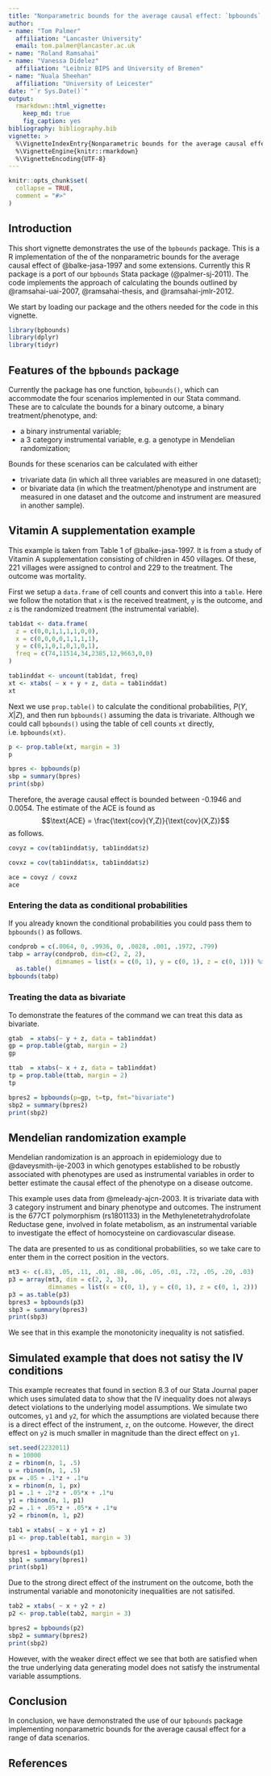 ```yaml
---
title: "Nonparametric bounds for the average causal effect: `bpbounds` examples"
author:
- name: "Tom Palmer"
  affiliation: "Lancaster University"
  email: tom.palmer@lancaster.ac.uk
- name: "Roland Ramsahai"
- name: "Vanessa Didelez"
  affiliation: "Leibniz BIPS and University of Bremen"
- name: "Nuala Sheehan"
  affiliation: "University of Leicester"
date: "`r Sys.Date()`"
output: 
  rmarkdown::html_vignette:
    keep_md: true
    fig_caption: yes
bibliography: bibliography.bib
vignette: >
  %\VignetteIndexEntry{Nonparametric bounds for the average causal effect: `bpbounds` examples}
  %\VignetteEngine{knitr::rmarkdown}
  %\VignetteEncoding{UTF-8}
---
```


```r
knitr::opts_chunk$set(
  collapse = TRUE,
  comment = "#>"
)
```

## Introduction
This short vignette demonstrates the use of the `bpbounds` package. This is a R implementation of the of the nonparametric bounds for the average causal effect of @balke-jasa-1997 and some extensions. Currently this R package is a port of our `bpbounds` Stata package (@palmer-sj-2011). The code implements the approach of calculating the bounds outlined by @ramsahai-uai-2007, @ramsahai-thesis, and @ramsahai-jmlr-2012.

We start by loading our package and the others needed for the code in this vignette.
```r
library(bpbounds)
library(dplyr)
library(tidyr)
```


## Features of the `bpbounds` package
Currently the package has one function, `bpbounds()`, which can accommodate the four scenarios implemented in our Stata command. These are to calculate the bounds for a binary outcome, a binary treatment/phenotype, and:

* a binary instrumental variable;
* a 3 category instrumental variable, e.g. a genotype in Mendelian randomization;

Bounds for these scenarios can be calculated with either

* trivariate data (in which all three variables are measured in one dataset);
* or bivariate data (in which the treatment/phenotype and instrument are measured in one dataset and the outcome and instrument are measured in another sample).


## Vitamin A supplementation example 
This example is taken from Table 1 of @balke-jasa-1997. It is from a study of Vitamin A supplementation consisting of children in 450 villages. Of these, 221 villages were assigned to control and 229 to the treatment. The outcome was mortality.

First we setup a `data.frame` of cell counts and convert this into a `table`. Here we follow the notation that `x` is the received treatment, `y` is the outcome, and `z` is the randomized treatment (the instrumental variable).

```r
tab1dat <- data.frame(
  z = c(0,0,1,1,1,1,0,0),
  x = c(0,0,0,0,1,1,1,1),
  y = c(0,1,0,1,0,1,0,1),
  freq = c(74,11514,34,2385,12,9663,0,0)
)

tab1inddat <- uncount(tab1dat, freq)
xt <- xtabs( ~ x + y + z, data = tab1inddat)
xt
```
Next we use `prop.table()` to calculate the conditional probabilities, $P(Y,X|Z)$, and then run `bpbounds()` assuming the data is trivariate. Although we could call `bpbounds()` using the table of cell counts `xt` directly, i.e. `bpbounds(xt)`.
```r
p <- prop.table(xt, margin = 3)
p
```

```r
bpres <- bpbounds(p)
sbp = summary(bpres)
print(sbp)
```
Therefore, the average causal effect is bounded between -0.1946 and 0.0054. The estimate of the ACE is found as 
$$\text{ACE} = \frac{\text{cov}(Y,Z)}{\text{cov}(X,Z)}$$
as follows.
```r
covyz = cov(tab1inddat$y, tab1inddat$z)

covxz = cov(tab1inddat$x, tab1inddat$z)

ace = covyz / covxz
ace
```

### Entering the data as conditional probabilities
If you already known the conditional probabilities you could pass them to `bpbounds()` as follows.
```r
condprob = c(.0064, 0, .9936, 0, .0028, .001, .1972, .799)
tabp = array(condprob, dim=c(2, 2, 2), 
             dimnames = list(x = c(0, 1), y = c(0, 1), z = c(0, 1))) %>%
  as.table()
bpbounds(tabp)
```


### Treating the data as bivariate
To demonstrate the features of the command we can treat this data as bivariate.
```r
gtab  = xtabs(~ y + z, data = tab1inddat)
gp = prop.table(gtab, margin = 2)
gp

ttab  = xtabs(~ x + z, data = tab1inddat)
tp = prop.table(ttab, margin = 2)
tp

bpres2 = bpbounds(p=gp, t=tp, fmt="bivariate")
sbp2 = summary(bpres2)
print(sbp2)
```


## Mendelian randomization example
Mendelian randomization is an approach in epidemiology due to @daveysmith-ije-2003 in which genotypes established to be robustly associated with phenotypes are used as instrumental variables in order to better estimate the causal effect of the phenotype on a disease outcome.

This example uses data from @meleady-ajcn-2003. It is trivariate data with 3 category instrument and binary phenotype and outcomes. The instrument is the 677CT polymorphism (rs1801133) in the Methylenetetrahydrofolate Reductase gene, involved in folate metabolism, as an instrumental variable to investigate the effect of homocysteine on cardiovascular
disease. 

The data are presented to us as conditional probabilities, so we take care to enter them in the correct position in the vectors.
```r
mt3 <- c(.83, .05, .11, .01, .88, .06, .05, .01, .72, .05, .20, .03)
p3 = array(mt3, dim = c(2, 2, 3), 
           dimnames = list(x = c(0, 1), y = c(0, 1), z = c(0, 1, 2)))
p3 = as.table(p3)
bpres3 = bpbounds(p3)
sbp3 = summary(bpres3)
print(sbp3)
```
We see that in this example the monotonicity inequality is not satisfied.


## Simulated example that does not satisy the IV conditions 
This example recreates that found in section 8.3 of our Stata Journal paper which uses simulated data to show that the IV inequality does not always detect violations to the underlying model assumptions. We simulate two outcomes, `y1` and `y2`, for which the assumptions are violated because there is a direct effect of the instrument, `z`, on the outcome. However, the direct effect on `y2` is much smaller in magnitude than the direct effect on `y1`.

```r
set.seed(2232011)
n = 10000
z = rbinom(n, 1, .5)
u = rbinom(n, 1, .5)
px = .05 + .1*z + .1*u
x = rbinom(n, 1, px)
p1 = .1 + .2*z + .05*x + .1*u
y1 = rbinom(n, 1, p1)
p2 = .1 + .05*z + .05*x + .1*u
y2 = rbinom(n, 1, p2)

tab1 = xtabs( ~ x + y1 + z)
p1 <- prop.table(tab1, margin = 3)

bpres1 = bpbounds(p1)
sbp1 = summary(bpres1)
print(sbp1)
```
Due to the strong direct effect of the instrument on the outcome, both the instrumental variable and monotonicity inequalities are not satisifed.

```r
tab2 = xtabs( ~ x + y2 + z)
p2 <- prop.table(tab2, margin = 3)

bpres2 = bpbounds(p2)
sbp2 = summary(bpres2)
print(sbp2)
```
However, with the weaker direct effect we see that both are satisfied when the true underlying data generating model does not satisfy the instrumental variable assumptions.

## Conclusion
In conclusion, we have demonstrated the use of our `bpbounds` package implementing nonparametric bounds for the average causal effect for a range of data scenarios.

## References

